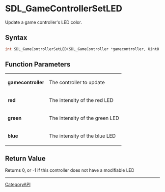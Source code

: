 = SDL_GameControllerSetLED =

Update a game controller's LED color.

== Syntax ==

<syntaxhighlight lang='c'>
int SDL_GameControllerSetLED(SDL_GameController *gamecontroller, Uint8 red, Uint8 green, Uint8 blue);
</syntaxhighlight>

== Function Parameters ==

{|
|'''gamecontroller'''
|The controller to update
|-
|'''red'''
|The intensity of the red LED
|-
|'''green'''
|The intensity of the green LED
|-
|'''blue'''
|The intensity of the blue LED
|}

== Return Value ==

Returns 0, or -1 if this controller does not have a modifiable LED

----
[[CategoryAPI]]



